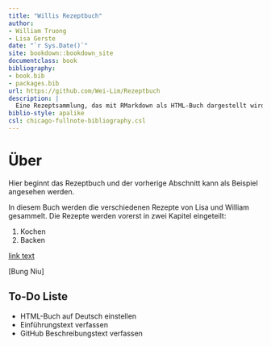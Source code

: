 ```yaml
--- 
title: "Willis Rezeptbuch"
author:
- William Truong
- Lisa Gerste
date: "`r Sys.Date()`"
site: bookdown::bookdown_site
documentclass: book
bibliography:
- book.bib
- packages.bib
url: https://github.com/Wei-Lim/Rezeptbuch
description: |
  Eine Rezeptsammlung, das mit RMarkdown als HTML-Buch dargestellt wird.
biblio-style: apalike
csl: chicago-fullnote-bibliography.csl
---
```


# Über 

Hier beginnt das Rezeptbuch und der vorherige Abschnitt kann als Beispiel angesehen werden.

In diesem Buch werden die verschiedenen Rezepte von Lisa und William gesammelt. Die Rezepte werden vorerst in zwei Kapitel eingeteilt: 

1. Kochen
2. Backen

[link text](#ID)

[Bung Niu]

## To-Do Liste

- HTML-Buch auf Deutsch einstellen
- Einführungstext verfassen
- GitHub Beschreibungstext verfassen





<!-- # About -->

<!-- This is a _sample_ book written in **Markdown**. You can use anything that Pandoc's Markdown supports; for example, a math equation $a^2 + b^2 = c^2$. -->

<!-- ## Usage  -->

<!-- Each **bookdown** chapter is an .Rmd file, and each .Rmd file can contain one (and only one) chapter. A chapter *must* start with a first-level heading: `# A good chapter`, and can contain one (and only one) first-level heading. -->

<!-- Use second-level and higher headings within chapters like: `## A short section` or `### An even shorter section`. -->

<!-- The `index.Rmd` file is required, and is also your first book chapter. It will be the homepage when you render the book. -->

<!-- ## Render book -->

<!-- You can render the HTML version of this example book without changing anything: -->

<!-- 1. Find the **Build** pane in the RStudio IDE, and -->

<!-- 1. Click on **Build Book**, then select your output format, or select "All formats" if you'd like to use multiple formats from the same book source files. -->

<!-- Or build the book from the R console: -->

<!-- ```{r, eval=FALSE} -->
<!-- bookdown::render_book() -->
<!-- ``` -->

<!-- To render this example to PDF as a `bookdown::pdf_book`, you'll need to install XeLaTeX. You are recommended to install TinyTeX (which includes XeLaTeX): <https://yihui.org/tinytex/>. -->

<!-- ## Preview book -->

<!-- As you work, you may start a local server to live preview this HTML book. This preview will update as you edit the book when you save individual .Rmd files. You can start the server in a work session by using the RStudio add-in "Preview book", or from the R console: -->

<!-- ```{r eval=FALSE} -->
<!-- bookdown::serve_book() -->
<!-- ``` -->


<!-- ```{r include=FALSE} -->
<!-- # automatically create a bib database for R packages -->
<!-- knitr::write_bib(c( -->
<!--   .packages(), 'bookdown', 'knitr', 'rmarkdown' -->
<!-- ), 'packages.bib') -->
<!-- ``` -->

